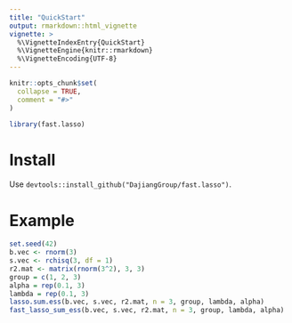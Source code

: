 ```yaml
---
title: "QuickStart"
output: rmarkdown::html_vignette
vignette: >
  %\VignetteIndexEntry{QuickStart}
  %\VignetteEngine{knitr::rmarkdown}
  %\VignetteEncoding{UTF-8}
---
```


```r
knitr::opts_chunk$set(
  collapse = TRUE,
  comment = "#>"
)
```

```r
library(fast.lasso)
```

# Install

Use `devtools::install_github("DajiangGroup/fast.lasso")`.

# Example
```r
set.seed(42)
b.vec <- rnorm(3)
s.vec <- rchisq(3, df = 1)
r2.mat <- matrix(rnorm(3^2), 3, 3)
group = c(1, 2, 3)
alpha = rep(0.1, 3)
lambda = rep(0.1, 3)
lasso.sum.ess(b.vec, s.vec, r2.mat, n = 3, group, lambda, alpha)
fast_lasso_sum_ess(b.vec, s.vec, r2.mat, n = 3, group, lambda, alpha)
```

